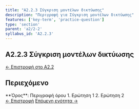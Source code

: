 ```yaml
---
title: "A2.2.3 Σύγκριση μοντέλων δικτύωσης"
description: "Περιγραφή για Σύγκριση μοντέλων δικτύωσης"
features: ['key-term', 'practice-question']
type: 'section'
parent: 'a2/2-2'
syllabus_id: 'A2.2.3'
---
```



<article className="prose prose-lg prose-slate max-w-none">

# A2.2.3 Σύγκριση μοντέλων δικτύωσης

<nav className="mb-6 text-sm">
  <a href="/cs-study-companion/el/a2/2-2" className="text-indigo-600 hover:text-indigo-800">← Επιστροφή στο A2.2</a>
</nav>

## Περιεχόμενο



<KeyTerm lang="el">
**Όρος**: Περιγραφή όρου
</KeyTerm>

<PracticeQuestion lang="el">
1. Ερώτηση 1
2. Ερώτηση 2
</PracticeQuestion>

<nav className="mt-8 flex justify-between">
  <a href="/cs-study-companion/el/a2/2-2/2-2-2" className="text-indigo-600 hover:text-indigo-800">← Επιστροφή</a>
  <a href="/cs-study-companion/el/a2/2-2/2-2-4" className="text-indigo-600 hover:text-indigo-800">Επόμενη ενότητα →</a>
</nav>

</article>
